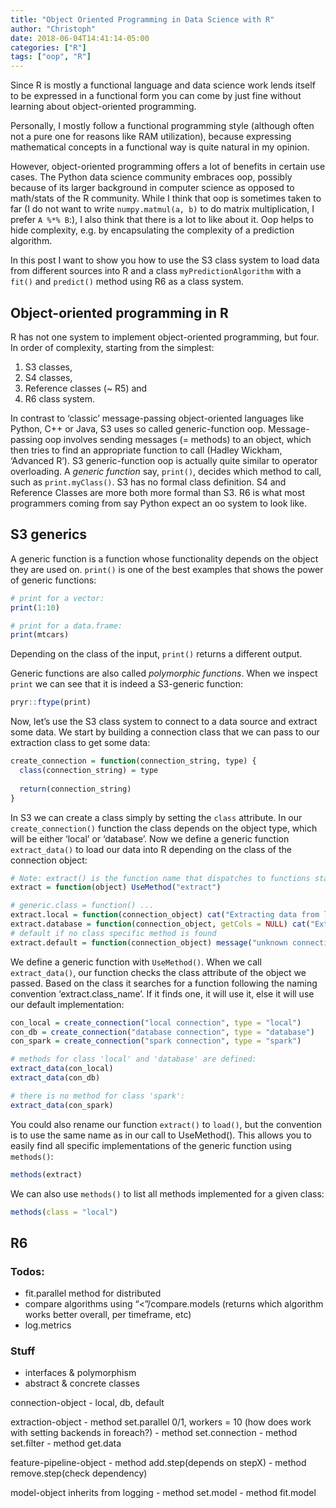 ```yaml
---
title: "Object Oriented Programming in Data Science with R"
author: "Christoph"
date: 2018-06-04T14:41:14-05:00
categories: ["R"]
tags: ["oop", "R"]
---
```


Since R is mostly a functional language and data science work lends itself to be expressed in a functional form you can come by just fine without learning about object-oriented programming.

Personally, I mostly follow a functional programming style (although often not a pure one for reasons like RAM utilization), because expressing mathematical concepts in a functional way is quite natural in my opinion.

However, object-oriented programming offers a lot of benefits in certain use cases. The Python data science community embraces oop, possibly because of its larger background in computer science as opposed to math/stats of the R community. While I think that oop is sometimes taken to far (I do not want to write `numpy.matmul(a, b)` to do matrix multiplication, I prefer `A %*% B`:), I also think that there is a lot to like about it. Oop helps to hide complexity, e.g. by encapsulating the complexity of a prediction algorithm.

In this post I want to show you how to use the S3 class system to load data from different sources into R and a class `myPredictionAlgorithm` with a `fit()` and `predict()` method using R6 as a class system.


## Object-oriented programming in R
R has not one system to implement object-oriented programming, but four. In order of complexity, starting from the simplest:

1. S3 classes,
2. S4 classes,
3. Reference classes (~ R5) and 
4. R6 class system.

In contrast to 'classic' message-passing object-oriented languages like Python, C++ or Java, S3 uses so called generic-function oop. Message-passing oop involves sending messages (= methods) to an object, which then tries to find an appropriate function to call (Hadley Wickham, 'Advanced R'). S3 generic-function oop is actually quite similar to operator overloading. A *generic function* say, `print()`, decides which method to call, such as `print.myClass()`. S3 has no formal class definition. S4 and Reference Classes are more both more formal than S3. R6 is what most programmers coming from say Python expect an oo system to look like.

## S3 generics
A generic function is a function whose functionality depends on the object they are used on. `print()` is one of the best examples that shows the power of generic functions:
```r
# print for a vector:
print(1:10)
```

```r
# print for a data.frame:
print(mtcars)
```
Depending on the class of the input, `print()` returns a different output. 

Generic functions are also called *polymorphic functions*. When we inspect `print` we can see that it is indeed a S3-generic function:

```r
pryr::ftype(print)
```

Now, let's use the S3 class system to connect to a data source and extract some data. We start by building a connection class that we can pass to our extraction class to get some data:

```r
create_connection = function(connection_string, type) {
  class(connection_string) = type
  
  return(connection_string)
}
```

In S3 we can create a class simply by setting the `class` attribute. In our `create_connection()` function the class depends on the object type, which will be either 'local' or 'database'. Now we define a generic function `extract_data()` to load our data into R depending on the class of the connection object:

```r
# Note: extract() is the function name that dispatches to functions starting with extract.class
extract = function(object) UseMethod("extract")

# generic.class = function() ...
extract.local = function(connection_object) cat("Extracting data from local source ...\n")
extract.database = function(connection_object, getCols = NULL) cat("Extracting data from database ...\n")
# default if no class specific method is found
extract.default = function(connection_object) message("unknown connection object")
```

We define a generic function with `UseMethod()`. When we call `extract_data()`, our function checks the class attribute of the object we passed. Based on the class it searches for a function following the naming convention 'extract.class_name'. If it finds one, it will use it, else it will use our default implementation:

```r
con_local = create_connection("local connection", type = "local")
con_db = create_connection("database connection", type = "database")
con_spark = create_connection("spark connection", type = "spark")

# methods for class 'local' and 'database' are defined:
extract_data(con_local)
extract_data(con_db)

# there is no method for class 'spark':
extract_data(con_spark)
```

You could also rename our function `extract()` to `load()`, but the convention is to use the same name as in our call to 
UseMethod(). This allows you to easily find all specific implementations of the generic function using `methods()`:
```r
methods(extract)
```

We can also use `methods()` to list all methods implemented for a given class:
```r
methods(class = "local")
```


## R6 



### Todos:
- fit.parallel method for distributed
- compare algorithms using "<"/compare.models (returns which algorithm works better overall, per timeframe, etc)
- log.metrics


### Stuff
- interfaces & polymorphism
- abstract & concrete classes

connection-object
  - local, db, default
  
extraction-object
  - method set.parallel 0/1, workers = 10 (how does work with setting backends in foreach?)
  - method set.connection
  - method set.filter
  - method get.data
  
feature-pipeline-object
  - method add.step(depends on stepX)
  - method remove.step(check dependency)

model-object
  inherits from logging
  - method set.model
  - method fit.model